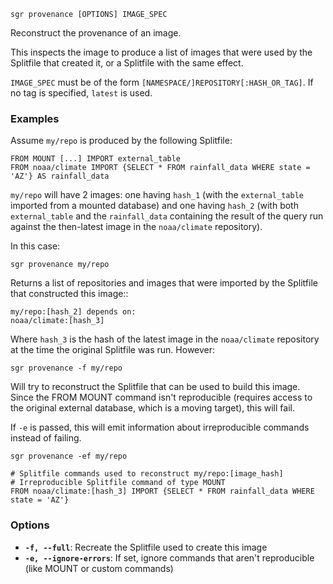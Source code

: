 
```sgr provenance [OPTIONS] IMAGE_SPEC```

Reconstruct the provenance of an image.

This inspects the image to produce a list of images that were used by the Splitfile
that created it, or a Splitfile with the same effect.

`IMAGE_SPEC` must be of the form `[NAMESPACE/]REPOSITORY[:HASH_OR_TAG]`.
If no tag is specified, `latest` is used.

### Examples

Assume `my/repo` is produced by the following Splitfile:

```
FROM MOUNT [...] IMPORT external_table
FROM noaa/climate IMPORT {SELECT * FROM rainfall_data WHERE state = 'AZ'} AS rainfall_data
```

`my/repo` will have 2 images: one having `hash_1` (with the `external_table` imported from a mounted database)
and one having `hash_2` (with both `external_table` and the `rainfall_data` containing the result
of the query run against the then-latest image in the `noaa/climate` repository).

In this case:

```
sgr provenance my/repo
```

Returns a list of repositories and images that were imported by the Splitfile that constructed this image::

```
my/repo:[hash_2] depends on:
noaa/climate:[hash_3]
```

Where `hash_3` is the hash of the latest image in the `noaa/climate` repository at the time the original
Splitfile was run. However:

```
sgr provenance -f my/repo
```

Will try to reconstruct the Splitfile that can be used to build this image. Since the FROM MOUNT command isn't
reproducible (requires access to the original external database, which is a moving target), this will fail.

If `-e` is passed, this will emit information about irreproducible commands instead of failing.

```
sgr provenance -ef my/repo

# Splitfile commands used to reconstruct my/repo:[image_hash]
# Irreproducible Splitfile command of type MOUNT
FROM noaa/climate:[hash_3] IMPORT {SELECT * FROM rainfall_data WHERE state = 'AZ'}
```

### Options

  * **`-f, --full`**: Recreate the Splitfile used to create this image
  * **`-e, --ignore-errors`**: If set, ignore commands that aren't reproducible (like MOUNT or custom commands)
